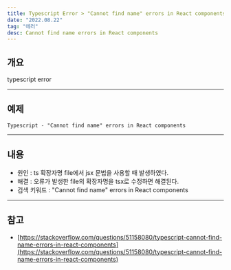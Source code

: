 ```yaml
---
title: Typescript Error > "Cannot find name" errors in React components
date: "2022.08.22"
tag: "에러"
desc: Cannot find name errors in React components
---
```


## 개요

typescript error

---

## 예제

`Typescript - "Cannot find name" errors in React components`

---

## 내용

- 원인 : ts 확장자명 file에서 jsx 문법을 사용할 때 발생하였다.
- 해결 : 오류가 발생한 file의 확장자명을 tsx로 수정하면 해결된다.
- 검색 키워드 : "Cannot find name" errors in React components

---

## 참고

- [https://stackoverflow.com/questions/51158080/typescript-cannot-find-name-errors-in-react-components](https://stackoverflow.com/questions/51158080/typescript-cannot-find-name-errors-in-react-components)
